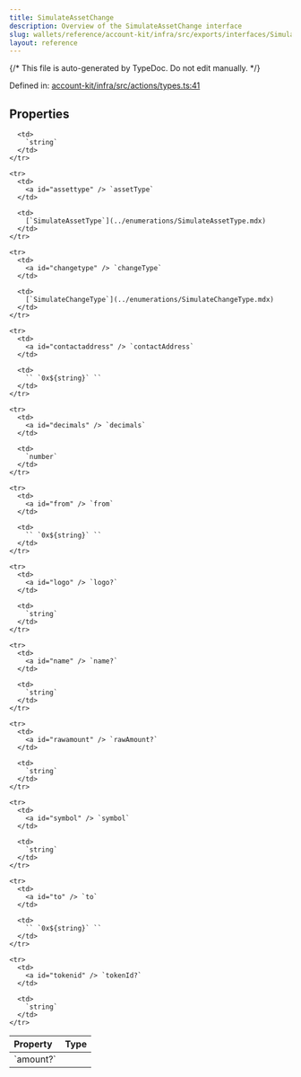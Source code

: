 ```yaml
---
title: SimulateAssetChange
description: Overview of the SimulateAssetChange interface
slug: wallets/reference/account-kit/infra/src/exports/interfaces/SimulateAssetChange
layout: reference
---
```


{/* This file is auto-generated by TypeDoc. Do not edit manually. */}

Defined in: [account-kit/infra/src/actions/types.ts:41](https://github.com/alchemyplatform/aa-sdk/blob/9df5be8c23af4e472bcb503c17766b16da0ad87d/account-kit/infra/src/actions/types.ts#L41)

## Properties

<table>
  <thead>
    <tr>
      <th align="left">Property</th>
      <th align="left">Type</th>
    </tr>
  </thead>

  <tbody>
    <tr>
      <td>
        <a id="amount" /> `amount?`
      </td>

      <td>
        `string`
      </td>
    </tr>

    <tr>
      <td>
        <a id="assettype" /> `assetType`
      </td>

      <td>
        [`SimulateAssetType`](../enumerations/SimulateAssetType.mdx)
      </td>
    </tr>

    <tr>
      <td>
        <a id="changetype" /> `changeType`
      </td>

      <td>
        [`SimulateChangeType`](../enumerations/SimulateChangeType.mdx)
      </td>
    </tr>

    <tr>
      <td>
        <a id="contactaddress" /> `contactAddress`
      </td>

      <td>
        `` `0x${string}` ``
      </td>
    </tr>

    <tr>
      <td>
        <a id="decimals" /> `decimals`
      </td>

      <td>
        `number`
      </td>
    </tr>

    <tr>
      <td>
        <a id="from" /> `from`
      </td>

      <td>
        `` `0x${string}` ``
      </td>
    </tr>

    <tr>
      <td>
        <a id="logo" /> `logo?`
      </td>

      <td>
        `string`
      </td>
    </tr>

    <tr>
      <td>
        <a id="name" /> `name?`
      </td>

      <td>
        `string`
      </td>
    </tr>

    <tr>
      <td>
        <a id="rawamount" /> `rawAmount?`
      </td>

      <td>
        `string`
      </td>
    </tr>

    <tr>
      <td>
        <a id="symbol" /> `symbol`
      </td>

      <td>
        `string`
      </td>
    </tr>

    <tr>
      <td>
        <a id="to" /> `to`
      </td>

      <td>
        `` `0x${string}` ``
      </td>
    </tr>

    <tr>
      <td>
        <a id="tokenid" /> `tokenId?`
      </td>

      <td>
        `string`
      </td>
    </tr>

  </tbody>
</table>
